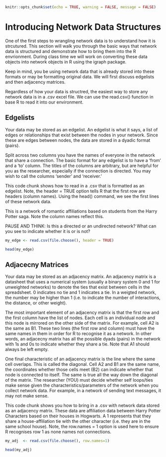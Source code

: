 ```r
knitr::opts_chunk$set(echo = TRUE, warning = FALSE, message = FALSE)
```

# Introducing Network Data Structures

One of the first steps to wrangling network data is to understand how it is strcutured. This section will walk you through the basic ways that network data is structured and demonstrate how to bring them into the R envrionment. During class time we will work on converting these data objects into network objects in R using the igraph package.

Keep in mind, you be using network data that is already stored into these formats or may be formatting original data. We will first discuss edgelists and then adjacency matrices.

Regardless of how your data is structred, the easiest way to store any network data is in a .csv excel file. We can use the read.csv() function in base R to read it into our environment.

## Edgelists

Your data may be stored as an edgelist. An edgelist is what it says, a list of edges or relationships that exist between the nodes in your network. Since these are edges between nodes, the data are stored in a dyadic format (pairs).

Split across two columns you have the names of everyone in the network that share a connection. The basic format for any edgelist is to have a 'from' and a 'to' column. The titles of the columns are arbitrary, but are helpful for you as the researcher, especially if the connection is directed. You may wish to call the columns 'sender' and 'receiver.'

This code chunk shows how to read in a .csv that is formatted as an edgelist. Note, the header = TRUE option tells R that the first row are headers (column names). Using the head() command, we see the first lines of these network data.

This is a network of romantic affiliations based on students from the Harry Potter saga. Note the column names reflect this.

PAUSE AND THINK: Is this a directed or an undirected network? What can you see to indicate whether it is or is not?

```r
my_edge <- read.csv(file.choose(), header = TRUE)

head(my_edge)
```

## Adjacecny Matrices

Your data may be stored as an adjacency matrix. An adjacency matrix is a datasheet that uses a numerical system (usually a binary system 0 and 1 for unweighted networks) to denote the ties that exist between cells in the spreadsheet. 0 indicates no tie and 1 indicates a tie. In a weigted network, the number may be higher than 1 (i.e. to indicate the number of interactions, the distance, or other weight).

The most important element of an adjacency matrix is that the first row and the first column have the list of nodes. Each cell is an individual node and this node is mirrored on the other side of the matrix. For example, cell A2 is the same as B1. These two lines (the first row and column) must have the same names in them in order for R to recognise it as a network. In other words, an adjacecny matrix has all the possible dyads (pairs) in the network with 1s and 0s to indicate whether they share a tie. Note that A1 should always be left empty.

One final characteristic of an adjacency matrix is the line where the same cell overlaps. This is called the diagonal. Cell A2 and B1 are the same name, the coordinates whether those cells meet (B2) can indicate whether that node is connected to itself. The same is true all the way down the diagonal of the matrix. The researcher (YOU) must decide whether self loops/ties make sense given the characteristics/parameters of the network when you collect network data. For example, in a network of sending text messages, it may not make sense.

This code chunk shows you how to bring in a .csv with network data stored as an adjacency matrix. These data are affiliation data between Harry Potter Characters based on their houses in Hogwarts. A 1 represents that they share a house-affiliation tie with the other character (i.e. they are in the same school house). Note, the row.names = 1 option is used here to ensure R recognises row 1 as none names not connections.

```r
my_adj  <- read.csv(file.choose(), row.names=1) 

head(my_adj)
```
